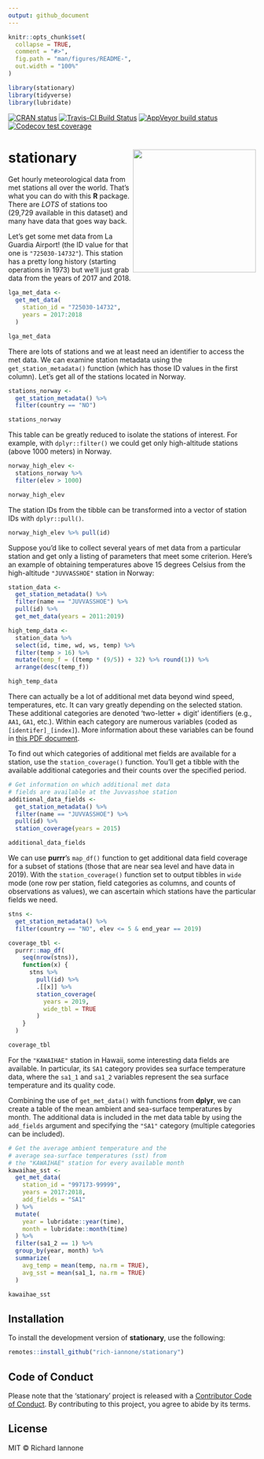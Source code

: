 ```yaml
---
output: github_document
---
```


<!-- README.md is generated from README.Rmd. Please edit that file -->

```r
knitr::opts_chunk$set(
  collapse = TRUE,
  comment = "#>",
  fig.path = "man/figures/README-",
  out.width = "100%"
)
```

```r
library(stationary)
library(tidyverse)
library(lubridate)
```


[![CRAN status](https://www.r-pkg.org/badges/version/stationary)](https://CRAN.R-project.org/package=stationary)
[![Travis-CI Build Status](https://travis-ci.org/rich-iannone/stationary.svg?branch=master)](https://travis-ci.org/rich-iannone/stationary)
[![AppVeyor build status](https://ci.appveyor.com/api/projects/status/github/rich-iannone/stationary?branch=master&svg=true)](https://ci.appveyor.com/project/rich-iannone/stationary)
[![Codecov test coverage](https://codecov.io/gh/rich-iannone/stationary/branch/master/graph/badge.svg)](https://codecov.io/gh/rich-iannone/stationary?branch=master)

# stationary <img src="man/figures/logo.svg" align="right" height="250px" />

Get hourly meteorological data from met stations all over the world. That's what you can do with this **R** package. There are *LOTS* of stations too (29,729 available in this dataset) and many have data that goes way back.

Let's get some met data from La Guardia Airport! (the ID value for that one is `"725030-14732"`). This station has a pretty long history (starting operations in 1973) but we'll just grab data from the years of 2017 and 2018.

```r
lga_met_data <- 
  get_met_data(
    station_id = "725030-14732",
    years = 2017:2018
  )
```

```r
lga_met_data
```

There are lots of stations and we at least need an identifier to access the met data. We can examine station metadata using the `get_station_metadata()` function (which has those ID values in the first column). Let's get all of the stations located in Norway.

```r
stations_norway <- 
  get_station_metadata() %>%
  filter(country == "NO")

stations_norway
```

This table can be greatly reduced to isolate the stations of interest. For example, with `dplyr::filter()` we could get only high-altitude stations (above 1000 meters) in Norway. 

```r
norway_high_elev <-
  stations_norway %>% 
  filter(elev > 1000)

norway_high_elev
```

The station IDs from the tibble can be transformed into a vector of station IDs with `dplyr::pull()`.

```r
norway_high_elev %>% pull(id)
```

Suppose you'd like to collect several years of met data from a particular station and get only a listing of parameters that meet some criterion. Here's an example of obtaining temperatures above 15 degrees Celsius from the high-altitude `"JUVVASSHOE"` station in Norway:

```r
station_data <- 
  get_station_metadata() %>%
  filter(name == "JUVVASSHOE") %>%
  pull(id) %>%
  get_met_data(years = 2011:2019)

high_temp_data <-
  station_data %>%
  select(id, time, wd, ws, temp) %>% 
  filter(temp > 16) %>%
  mutate(temp_f = ((temp * (9/5)) + 32) %>% round(1)) %>%
  arrange(desc(temp_f))
```

```r
high_temp_data
```

There can actually be a lot of additional met data beyond wind speed, temperatures, etc. It can vary greatly depending on the selected station. These additional categories are denoted 'two-letter + digit' identifiers (e.g., `AA1`, `GA1`, etc.). Within each category are numerous variables (coded as `[identifer]_[index]`). More information about these variables can be found in [this PDF document](http://www1.ncdc.noaa.gov/pub/data/ish/ish-format-document.pdf).

To find out which categories of additional met fields are available for a station, use the `station_coverage()` function. You'll get a tibble with the available additional categories and their counts over the specified period.

```r
# Get information on which additional met data
# fields are available at the Juvvasshoe station
additional_data_fields <-
  get_station_metadata() %>%
  filter(name == "JUVVASSHOE") %>%
  pull(id) %>%
  station_coverage(years = 2015)
```

```r
additional_data_fields
```

We can use **purrr**'s `map_df()` function to get additional data field coverage for a subset of stations (those that are near sea level and have data in 2019). With the `station_coverage()` function set to output tibbles in `wide` mode (one row per station, field categories as columns, and counts of observations as values), we can ascertain which stations have the particular fields we need.

```r
stns <- 
  get_station_metadata() %>%
  filter(country == "NO", elev <= 5 & end_year == 2019)

coverage_tbl <- 
  purrr::map_df(
    seq(nrow(stns)),
    function(x) {
      stns %>%
        pull(id) %>%
        .[[x]] %>%
        station_coverage(
          years = 2019,
          wide_tbl = TRUE
        )
    }
  )
```

```r
coverage_tbl
```

For the `"KAWAIHAE"` station in Hawaii, some interesting data fields are available. In particular, its `SA1` category provides sea surface temperature data, where the `sa1_1` and `sa1_2` variables represent the sea surface temperature and its quality code.

Combining the use of `get_met_data()` with functions from **dplyr**, we can create a table of the mean ambient and sea-surface temperatures by month. The additional data is included in the met data table by using the `add_fields` argument and specifying the `"SA1"` category (multiple categories can be included). 

```r
# Get the average ambient temperature and the
# average sea-surface temperatures (sst) from
# the "KAWAIHAE" station for every available month
kawaihae_sst <- 
  get_met_data(
    station_id = "997173-99999",
    years = 2017:2018,
    add_fields = "SA1"
  ) %>%
  mutate(
    year = lubridate::year(time),
    month = lubridate::month(time)
  ) %>%
  filter(sa1_2 == 1) %>%
  group_by(year, month) %>%
  summarize(
    avg_temp = mean(temp, na.rm = TRUE),
    avg_sst = mean(sa1_1, na.rm = TRUE)
  )
```

```r
kawaihae_sst
```

## Installation

To install the development version of **stationary**, use the following:

```r
remotes::install_github("rich-iannone/stationary")
```

## Code of Conduct

Please note that the 'stationary' project is released with a [Contributor Code of Conduct](CODE_OF_CONDUCT.md). By contributing to this project, you agree to abide by its terms.

## License

MIT &copy; Richard Iannone
